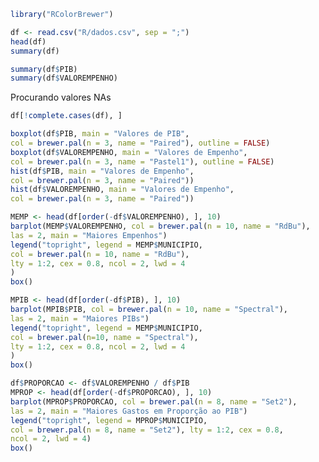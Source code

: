 ```r
library("RColorBrewer")
```
```r
df <- read.csv("R/dados.csv", sep = ";")
head(df)
summary(df)
```
```r
summary(df$PIB)
summary(df$VALOREMPENHO)
```
Procurando valores NAs
```r
df[!complete.cases(df), ]
```

```r
boxplot(df$PIB, main = "Valores de PIB",
col = brewer.pal(n = 3, name = "Paired"), outline = FALSE)
boxplot(df$VALOREMPENHO, main = "Valores de Empenho",
col = brewer.pal(n = 3, name = "Pastel1"), outline = FALSE)
hist(df$PIB, main = "Valores de Empenho",
col = brewer.pal(n = 3, name = "Paired"))
hist(df$VALOREMPENHO, main = "Valores de Empenho",
col = brewer.pal(n = 3, name = "Paired"))
```

```r
MEMP <- head(df[order(-df$VALOREMPENHO), ], 10)
barplot(MEMP$VALOREMPENHO, col = brewer.pal(n = 10, name = "RdBu"),
las = 2, main = "Maiores Empenhos")
legend("topright", legend = MEMP$MUNICIPIO,
col = brewer.pal(n = 10, name = "RdBu"),
lty = 1:2, cex = 0.8, ncol = 2, lwd = 4
)
box()
```

```r
MPIB <- head(df[order(-df$PIB), ], 10)
barplot(MPIB$PIB, col = brewer.pal(n = 10, name = "Spectral"),
las = 2, main = "Maiores PIBs")
legend("topright", legend = MEMP$MUNICIPIO,
col = brewer.pal(n=10, name = "Spectral"),
lty = 1:2, cex = 0.8, ncol = 2, lwd = 4
)
box()
```

```r
df$PROPORCAO <- df$VALOREMPENHO / df$PIB
MPROP <- head(df[order(-df$PROPORCAO), ], 10)
barplot(MPROP$PROPORCAO, col = brewer.pal(n = 8, name = "Set2"),
las = 2, main = "Maiores Gastos em Proporção ao PIB")
legend("topright", legend = MPROP$MUNICIPIO,
col = brewer.pal(n = 8, name = "Set2"), lty = 1:2, cex = 0.8,
ncol = 2, lwd = 4)
box()
```